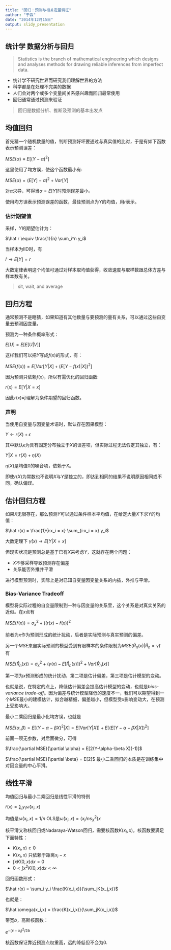 ```yaml
---
title: "回归：预测与相关定量特征"
author: "于淼"
date: "2014年12月15日"
output: slidy_presentation
---
```


## 统计学 数据分析与回归

> Statistics is the branch of mathematical engineering which designs and analyses methods for drawing reliable inferences from imperfect data.

- 统计学不研究世界而研究我们理解世界的方法
- 科学都是在处理不完美的数据
- 人们会对两个或多个变量间关系感兴趣而回归最常使用
- 回归通常通过预测来验证

> 回归是数据分析、推断及预测的基本出发点

## 均值回归

首先猜一个随机数量的值，判断预测好坏要通过与真实值的比对，于是有如下函数表示预测误差：

$MSE(\alpha) \equiv E[(Y - \alpha)^2]$

这里使用了均方误，使这个函数最小有:

$MSE(\alpha) = (E[Y]-\alpha)^2 + Var[Y]$

对$\alpha$求导，可得当$\alpha = E[Y]$时预测误差最小。

使用均方误表示预测误差的函数，最佳预测点为$Y$的均值，用$r$表示。

### 估计期望值

采样，$Y$的期望估计为：

$\hat r \equiv \frac{1}{n} \sum_i^n y_i$

当样本为IID时，有

$\hat r \rightarrow E[Y] = r$

大数定律表明这个均值可通过对样本取均值获得，收敛速度与取样数跟总体方差与样本数有关。

> sit, wait, and average

## 回归方程

通常预测不是瞎猜，如果知道有其他数量与要预测的量有关系，可以通过这些自变量去预测因变量。

预测为一种条件概率形式：

$E[U] = E[E[U|V]]$

这样我们可以把$Y$写成$f(x)$的形式，有：

$MSE(f(x)) = E[Var[Y|X]+(E[Y - f(x)|X])^2]$

因为预测只依赖$f(x)$，所以有需优化的回归函数:

$r(x) = E[Y|X = x]$

因此$r(x)$可理解为条件期望的回归函数。

### 声明

当使用自变量与因变量术语时，默认存在因果模型：

$Y \leftarrow r(X) + \epsilon$

其中默认$\epsilon$为具有固定分布独立于$X$的误差项，但实际过程无法假定其独立，有：

$Y|X = r(X) + \eta(X)$

$\eta(X)$是均值0的噪音项，依赖于$X$。

即使$r(X)$为常数也不说明$X$与$Y$是独立的，即达到相同的结果不说明原因相同或不同，确认偏误。

## 估计回归方程

如果$X$无限存在，那么预测$Y$可以通过条件样本平均值，在给定大量$X$下求$Y$的均值：

$\hat r(x) = \frac{1}{i:x_i  = x} \sum_{i:x_i = x} y_i$

大数定理下 $\hat \gamma(x) \rightarrow E[Y|X=x]$

但现实状况是预测总是基于已有$X$来考虑$Y$，这就存在两个问题：

- $X$不够采样导致预测存在偏差
- 关系能否外推并平滑

进行模型预测时，实际上是对已知自变量因变量关系的内插，外推与平滑。

### Bias-Variance Tradeoff

模型将实际过程的自变量限制到一种与因变量的关系里，这个关系是对真实关系的近似。在$x$点有

$MSE(\hat r(x)) = \sigma_x^2 + ((r(x) - \hat r(x))^2$

前者为$x$作为预测形成的统计扰动，后者是实际预测与真实预测的偏差。

另一个$MSE$来自实际预测的模型受到有限样本的条件限制为$MSE(\hat R_n (x)| \hat R_n = \hat \gamma)$ 有

$MSE(\hat R_n(x)) = \sigma_x^2 + (\gamma(x) - E[\hat R_n(x)])^2 + Var[\hat R_n(x)]$

第一项为$x$预测形成的统计扰动，第二项是估计偏差，第三项是估计模型的变动。

也就是说，在特定的点上，降低估计偏差会提高估计模型的变动，也就是*bias-variance trade-off*。因为偏差与统计模型降低的速度不一，我们可以期望得到一个$MSE$最小的建模估计，拟合越精细，偏差越小，但模型受$x$影响变动大，在预测上受影响大。

最小二乘回归是最小化均方误，也就是

$MSE(\alpha,\beta) = E[(Y-\alpha-\beta X)^2|X] = E[Var[Y|X]]+E[(E[Y-\alpha-\beta X|X])^2]$

前面一项无参数，对后面微分，可得

$\frac{\partial MSE}{\partial \alpha} = E[2(Y-\alpha-\beta X)(-1)]$

$\frac{\partial MSE}{\partial \beta} = E[2]$
最小二乘回归的本质是在训练集中对因变量的中心平滑。

## 线性平滑

均值回归与最小二乘回归是线性平滑的特例

$\hat r(x)=\sum_i y_i \hat \omega (x_i,x)$

均值是$\hat \omega(x_i,x) = 1/n$ OLS是$\hat \omega(x_i,x) = (x_i/ns_X^2)x$

核平滑又称核回归或Nadaraya-Watson回归，需要核函数$K(x_i,x)$，核函数要满足下面特性：

- $K(x_i,x)\geq 0$
- $K(x_i,x)$ 只依赖于距离$x_i - x$
- $\int x K(0,x) dx = 0$
- $0 < \int x^2 K(0,x) dx < \infty$

回归函数形式：

$\hat r(x) = \sum_i y_i \frac{K(x_i,x)}{\sum_jK(x_j,x)}$

也就是：

$\hat \omega(x_i,x) = \frac{K(x_i,x)}{\sum_jK(x_j,x)}$

带宽$b$，高斯核函数：

$e^{-(x-x_i)^2/2b}$

核函数保证靠近预测点权重高，远的降低但不会为0.